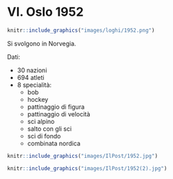 # VI. Oslo 1952 {-}

```{r, echo=FALSE, out.width='40%', fig.cap='VI edizione dei Giochi olimpici invernali'}
knitr::include_graphics("images/loghi/1952.png")
```

Si svolgono in Norvegia.

Dati:

* 30 nazioni
* 694 atleti
* 8 specialità:
  * bob
  * hockey
  * pattinaggio di figura
  * pattinaggio di velocità
  * sci alpino
  * salto con gli sci
  * sci di fondo
  * combinata nordica
  
```{r, echo=FALSE, out.width='80%', fig.cap='Il norvegese Brenden Hallgeir dopo aver vinto la prova di sci di fondo alle Olimpiadi di Oslo del 1952. (Allsport Hulton/Archive)'}
knitr::include_graphics("images/IlPost/1952.jpg")
```

```{r, echo=FALSE, out.width='80%', fig.cap="L'inglese Jeannette Altwegg si esibisce per i fotografi dopo aver vinto l'oro nel pattinaggio artistico alle Olimpiadi di Oslo del 1952. (Keystone/Getty Images)"}
knitr::include_graphics("images/IlPost/1952(2).jpg")
```
